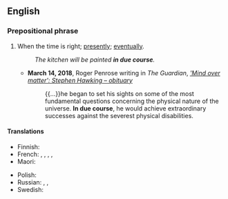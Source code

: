 ==English==

===Prepositional phrase===
{{en-PP|head=[[in]] [[due course]]}}

# When the time is right; [[presently]]; [[eventually]].
#: ''The kitchen will be painted '''in due course'''.''
#* '''March 14, 2018''', Roger Penrose writing in ''The Guardian'', ''[https://www.theguardian.com/science/2018/mar/14/stephen-hawking-obituary 'Mind over matter': Stephen Hawking – obituary]''
#*: {{...}}he began to set his sights on some of the most fundamental questions concerning the physical nature of the universe. '''In due course''', he would achieve extraordinary successes against the severest physical disabilities.

====Translations====
{{trans-top|when the time is right}}
* Finnish: {{t|fi|aikanaan}}
* French: {{t|fr|au moment voulu}}, {{t|fr|en temps voulu}}, {{t|fr|le moment venu}}, {{t|fr|en temps utile}}, {{t+|fr|en temps et en heure}}
* Maori: {{t|mi|nāwai rā}}
{{trans-mid}}
* Polish: {{t|pl|we właściwym czasie}}
* Russian: {{t|ru|в своё вре́мя}} {{qualifier|timely}}, {{t|ru|до́лжным о́бразом}} {{qualifier|properly, duly}}, {{t+|ru|своевре́менно}} {{qualifier|timely}}
* Swedish: {{t+|sv|i sinom tid}}
{{trans-bottom}}